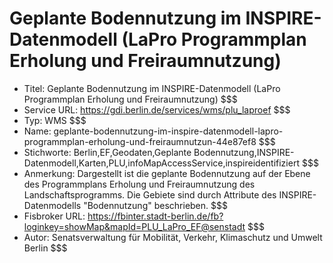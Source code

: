 # Geplante Bodennutzung im INSPIRE-Datenmodell (LaPro Programmplan Erholung und Freiraumnutzung)
- Titel: Geplante Bodennutzung im INSPIRE-Datenmodell (LaPro Programmplan Erholung und Freiraumnutzung) $$$
- Service URL: https://gdi.berlin.de/services/wms/plu_laproef $$$
- Typ: WMS $$$
- Name: geplante-bodennutzung-im-inspire-datenmodell-lapro-programmplan-erholung-und-freiraumnutzun-44e87ef8 $$$
- Stichworte: Berlin,EF,Geodaten,Geplante Bodennutzung,INSPIRE-Datenmodell,Karten,PLU,infoMapAccessService,inspireidentifiziert $$$
- Anmerkung: Dargestellt ist die geplante Bodennutzung auf der Ebene des Programmplans Erholung und Freiraumnutzung des Landschaftsprogramms. Die Gebiete sind durch Attribute des INSPIRE-Datenmodells "Bodennutzung" beschrieben. $$$
- Fisbroker URL: https://fbinter.stadt-berlin.de/fb?loginkey=showMap&mapId=PLU_LaPro_EF@senstadt $$$
- Autor: Senatsverwaltung für Mobilität, Verkehr, Klimaschutz und Umwelt Berlin $$$
